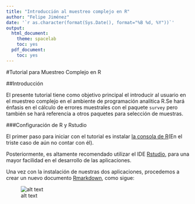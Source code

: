 ```yaml
---
title: "Introducción al muestreo complejo en R"
author: "Felipe Jiménez"
date: '`r as.character(format(Sys.Date(), format="%B %d, %Y"))`'
output:
  html_document:
    theme: spacelab
    toc: yes
  pdf_document:
    toc: yes
---
```


#Tutorial para Muestreo Complejo en R

##Introducción

El presente tutorial tiene como objetivo principal el introducir al usuario en el muestreo complejo en el ambiente de programación analítica R.Se hará énfasis en el cálculo de errores muestrales con el paquete ` survey ` pero también se hará referencia a otros paquetes para selección de muestras.

###Configuración de R y Rstudio

El primer paso para iniciar con el tutorial es instalar [la consola de R](http://cran.rstudio.com/)(En el triste caso de aún no contar con él).

Posteriormente, es altamente recomendado utilizar el IDE [Rstudio](http://www.rstudio.com/products/rstudio/download/), para una mayor facilidad en el desarrollo de las aplicaciones.

Una vez con la instalación de nuestras dos aplicaciones, procedemos a crear un nuevo documento [Rmarkdown](http://rmarkdown.rstudio.com/), como sigue:


![alt text](https://www.dropbox.com/s/aes3xp4xs2zrpx7/Captura1.png?dl=1)

